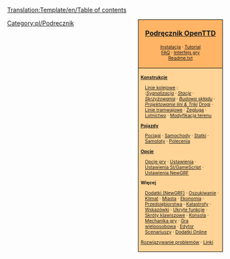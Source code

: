 <noinclude>[[Translation:Template/en/Table of contents]]</noinclude><noinclude>
</noinclude>
<div style="float:right; padding-left:12px; background:#ffffff;">
<div style="border:1px solid #000000; background:#ffb466; padding:5px; -moz-border-radius-topleft:5px; -moz-border-radius-topright:5px; font-size: 12pt;">
<center><strong><font size="3">[[pl/Manual/Main Page|Podręcznik OpenTTD]]</font></strong></center>
<div style="font-size: 8pt; text-align: center;">
[[pl/Manual/Instalacja|Instalacja]] &middot; 
[[pl/Manual/Tutorial/Main Page|Tutorial]]<br />
[[pl/Archive/Community/FAQ|FAQ]] &middot; 
[[pl/Manual/Interfejs gry|Interfejs gry]]<br />
[[pl/Readme.txt|Readme.txt]]
</div>
</div>
<div style="border:1px solid black; border-top-width: 0px; background:#ffd496; padding:5px; -moz-border-radius-bottomleft:5px; -moz-border-radius-bottomright:8px; font-size: 8pt;">

<div style="width: 186px">
'''[[pl/Manual/Konstrukcje|Konstrukcje]]'''
<div style="margin-left:10px;">
[[pl/Manual/Linie kolejowe|Linie kolejowe]] : <br />
:''[[pl/Manual/Sygnalizacja|Sygnalizacja]]'' &middot; ''[[pl/Manual/Stacje kolejowe|Stacje]]'' &middot; ''[[pl/Community/Junctionary/Main Page|Skrzyżowania]]'' &middot; ''[[pl/Community/Tworzenie składu kolejowego|Budowa składu]]'' &middot; ''[[pl/Community/Projektowanie lini & Triki|Projektowanie lini & Triki]]''
[[pl/Manual/Drogi|Drogi]] &middot; <br> [[pl/Manual/Linie tramwajowe|Linie tramwajowe]] &middot; [[pl/Manual/Żegluga|Żegluga]] &middot; [[pl/Manual/Konstrukcja lotniska|Lotnictwo]] &middot; [[pl/Manual/Kształtowanie terenu|Modyfikacja terenu]]
</div>
</div>

<div style="width: 186px">
'''[[pl/Manual/Pojazdy|Pojazdy]]'''
<div style="margin-left:10px;">
[[pl/Manual/Pociągi|Pociągi]] &middot; [[pl/Manual/Pojazdy drogowe|Samochody]] &middot; [[pl/Manual/Statki|Statki]] &middot;
[[pl/Manual/Samoloty|Samoloty]] &middot; [[pl/Manual/Polecenia|Polecenia]]
</div>
</div>

<div style="width: 186px">
'''[[pl/Opcje|Opcje]]'''
<div style="margin-left:10px;">
[[pl/Manual/Opcje gry|Opcje gry]] &middot; [[pl/Archive/Manual/Settings/Ustawienia|Ustawienia]] &middot; [[pl/Manual/Ustawienia SI/GameScript|Ustawienia SI/GameScript]] &middot; [[pl/Manual/NewGRF|Ustawienia NewGRF]]
</div>
</div>

<div style="width: 186px">
'''Więcej'''<br />
<div style="margin-left:10px;">

[[pl/Manual/NewGRF|Dodatki (NewGRF)]] &middot; [[pl/Manual/Cheaty|Oszukiwanie]] &middot;
[[pl/Manual/Klimat|Klimat]] &middot; [[pl/Manual/Miasta|Miasta]] &middot; [[pl/Manual/Ekonomia|Ekonomia]] &middot; [[pl/Manual/Przedsiębiorstwa|Przedsiębiorstwa]] &middot;
[[pl/Katastrofy|Katastrofy]] &middot; [[pl/Manual/Wskazówki|Wskazówki]] &middot;
[[pl/Manual/Ukryte funkcje|Ukryte funkcje]] &middot; [[pl/Manual/Skróty klawiszowe|Skróty klawiszowe]] &middot;
[[pl/Manual/Konsola|Konsola]] &middot; [[pl/Manual/Game Mechanics/Main Page|Mechanika gry]] &middot;
[[pl/Manual/Gra wieloosobowa|Gra wieloosobowa]] &middot; [[pl/Edytor Scenariuszy|Edytor Scenariuszy]] &middot;
[[pl/Manual/Dodatki Online|Dodatki Online]]
</div>
</div>

[[pl/Archive/Manual/Rozwiązywanie problemów|Rozwiązywanie problemów]] &middot; [[pl/Archive/Lists/Linki|Linki]]
</div>
</div>
<includeonly>[[Category:pl/Podręcznik]]</includeonly>
<includeonly>[[Category:pl/Podręcznik|{{PAGENAME}}]]</includeonly>